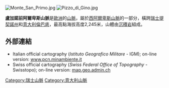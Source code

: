 {{no footnotes|time=2019-11-04T13:30:44+00:00}}
[[Image:Monte_San_Primo.jpg|right]]
[[Image:Pizzo_di_Gino.jpg|thumb]]

'''盧加諾前阿爾卑斯山脈'''是[[歐洲|歐洲]]的[[山脈|山脈]]，屬於[[西阿爾卑斯山脈|西阿爾卑斯山脈]]的一部分，橫跨[[瑞士|瑞士]][[提契諾州|提契諾州]]和[[意大利|意大利]][[倫巴底|倫巴底]]，最高點海拔高度2,245米，山體由[[沉積岩|沉積岩]]組成。

==外部連結==
* Italian official cartography (''Istituto Geografico Militare'' - IGM); on-line version: [http://www.pcn.minambiente.it/viewer/ www.pcn.minambiente.it] {{Wayback|url=http://www.pcn.minambiente.it/viewer/ |date=20150208113946 }}
* Swiss official cartography (''Swiss Federal Office of Topography'' - Swisstopo); on-line version: [http://map.geo.admin.ch/ map.geo.admin.ch] {{Wayback|url=http://map.geo.admin.ch/ |date=20121015022745 }}

{{Switzerland-geo-stub}}
{{Italy-geo-stub}}

[[Category:瑞士山脈|Category:瑞士山脈]]
[[Category:意大利山脈|Category:意大利山脈]]